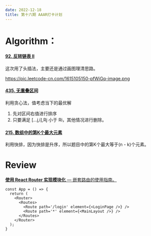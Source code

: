 ```yaml
---
date: 2022-12-18
title: 第十六期 AAAR打卡计划
---
```


# Algorithm：

#### [92. 反转链表 II](https://leetcode.cn/problems/reverse-linked-list-ii/)

这次用了头插法，主要还是通过画图理清思路。

https://pic.leetcode-cn.com/1615105150-pfWiGq-image.png

#### [435. 无重叠区间](https://leetcode.cn/problems/non-overlapping-intervals/)

利用贪心法，值考虑当下的最优解

1. 先对区间右值进行排序
2. 只要满足 [...j,i],Rj 小于 Ri，其他情况进行删除。

#### [215. 数组中的第K个最大元素](https://leetcode.cn/problems/kth-largest-element-in-an-array/)

利用快排，因为快排是升序，所以题目中的第K个最大等于(n - k)个元素。

# Review

[**使用 React Router 实现模块化** — 嵌套路由的使用指南。](https://betterprogramming.pub/using-react-router-for-modularization-872b32315a3b?gi=259f2d43ca17)

```react
const App = () => {
  return (
    <Router>
      <Routes>
        <Route path='/login' element={<LoginPage />} />
        <Route path='*' element={<MainLayout />} />
      </Routes>
    </Router>
  );
}
```

